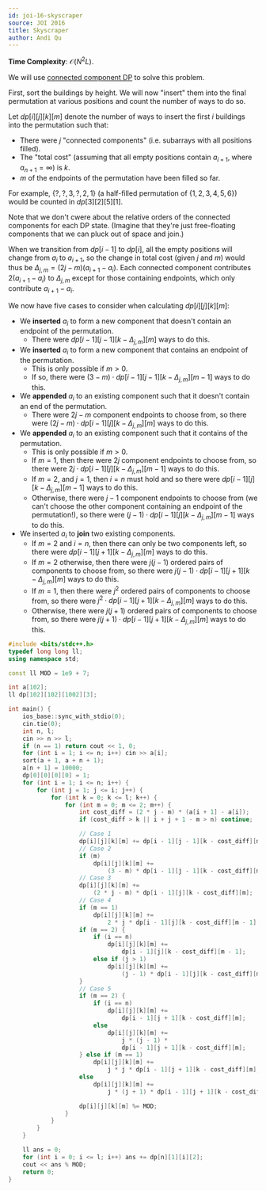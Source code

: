 ```yaml
---
id: joi-16-skyscraper
source: JOI 2016
title: Skyscraper
author: Andi Qu
---
```


**Time Complexity**: $\mathcal O(N^2L)$.

We will use [connected component DP](https://codeforces.com/blog/entry/47764) to
solve this problem.

First, sort the buildings by height. We will now "insert" them into the final
permutation at various positions and count the number of ways to do so.

Let $dp[i][j][k][m]$ denote the number of ways to insert the first $i$ buildings
into the permutation such that:

- There were $j$ "connected components" (i.e. subarrays with all positions
  filled).
- The "total cost" (assuming that all empty positions contain $a_{i + 1}$, where
  $a_{n + 1} = \infty$) is $k$.
- $m$ of the endpoints of the permutation have been filled so far.

For example, $\{?, ?, 3, ?, 2, 1\}$ (a half-filled permutation of
$\{1, 2, 3, 4, 5, 6\}$) would be counted in $dp[3][2][5][1]$.

Note that we don't cwere about the relative orders of the connected components
for each DP state. (Imagine that they're just free-floating components that we
can pluck out of space and join.)

When we transition from $dp[i - 1]$ to $dp[i]$, all the empty positions will
change from $a_i$ to $a_{i + 1}$, so the change in total cost (given $j$ and
$m$) would thus be $\Delta_{j, m} = (2j - m)(a_{i + 1} - a_i)$. Each connected
component contributes $2(a_{i + 1} - a_i)$ to $\Delta_{j, m}$ except for those
containing endpoints, which only contribute $a_{i + 1} - a_i$.

We now have five cases to consider when calculating $dp[i][j][k][m]$:

- We **inserted** $a_i$ to form a new component that doesn't contain an endpoint
  of the permutation.
  - There were $dp[i - 1][j - 1][k - \Delta_{j, m}][m]$ ways to do this.
- We **inserted** $a_i$ to form a new component that contains an endpoint of the
  permutation.
  - This is only possible if $m > 0$.
  - If so, there were $(3 - m) \cdot dp[i - 1][j - 1][k - \Delta_{j, m}][m - 1]$
    ways to do this.
- We **appended** $a_i$ to an existing component such that it doesn't contain an
  end of the permutation.
  - There were $2j - m$ component endpoints to choose from, so there were
    $(2j - m) \cdot dp[i - 1][j][k - \Delta_{j, m}][m]$ ways to do this.
- We **appended** $a_i$ to an existing component such that it contains of the
  permutation.
  - This is only possible if $m > 0$.
  - If $m = 1$, then there were $2j$ component endpoints to choose from, so
    there were $2j \cdot dp[i - 1][j][k - \Delta_{j, m}][m - 1]$ ways to do
    this.
  - If $m = 2$, and $j = 1$, then $i = n$ must hold and so there were
    $dp[i - 1][j][k - \Delta_{j, m}][m - 1]$ ways to do this.
  - Otherwise, there were $j - 1$ component endpoints to choose from (we can't
    choose the other component containing an endpoint of the permutation!), so
    there were $(j - 1) \cdot dp[i - 1][j][k - \Delta_{j, m}][m - 1]$ ways to do
    this.
- We inserted $a_i$ to **join** two existing components.
  - If $m = 2$ and $i = n$, then there can only be two components left, so there
    were $dp[i - 1][j + 1][k - \Delta_{j, m}][m]$ ways to do this.
  - If $m = 2$ otherwise, then there were $j(j - 1)$ ordered pairs of components
    to choose from, so there were
    $j(j - 1) \cdot dp[i - 1][j + 1][k - \Delta_{j, m}][m]$ ways to do this.
  - If $m = 1$, then there were $j^2$ ordered pairs of components to choose
    from, so there were $j^2 \cdot dp[i - 1][j + 1][k - \Delta_{j, m}][m]$ ways
    to do this.
  - Otherwise, there were $j(j + 1)$ ordered pairs of components to choose from,
    so there were $j(j + 1) \cdot dp[i - 1][j + 1][k - \Delta_{j, m}][m]$ ways
    to do this.

```cpp
#include <bits/stdc++.h>
typedef long long ll;
using namespace std;

const ll MOD = 1e9 + 7;

int a[102];
ll dp[102][102][1002][3];

int main() {
	ios_base::sync_with_stdio(0);
	cin.tie(0);
	int n, l;
	cin >> n >> l;
	if (n == 1) return cout << 1, 0;
	for (int i = 1; i <= n; i++) cin >> a[i];
	sort(a + 1, a + n + 1);
	a[n + 1] = 10000;
	dp[0][0][0][0] = 1;
	for (int i = 1; i <= n; i++) {
		for (int j = 1; j <= i; j++) {
			for (int k = 0; k <= l; k++) {
				for (int m = 0; m <= 2; m++) {
					int cost_diff = (2 * j - m) * (a[i + 1] - a[i]);
					if (cost_diff > k || i + j + 1 - m > n) continue;

					// Case 1
					dp[i][j][k][m] += dp[i - 1][j - 1][k - cost_diff][m];
					// Case 2
					if (m)
						dp[i][j][k][m] +=
						    (3 - m) * dp[i - 1][j - 1][k - cost_diff][m - 1];
					// Case 3
					dp[i][j][k][m] +=
					    (2 * j - m) * dp[i - 1][j][k - cost_diff][m];
					// Case 4
					if (m == 1)
						dp[i][j][k][m] +=
						    2 * j * dp[i - 1][j][k - cost_diff][m - 1];
					if (m == 2) {
						if (i == n)
							dp[i][j][k][m] +=
							    dp[i - 1][j][k - cost_diff][m - 1];
						else if (j > 1)
							dp[i][j][k][m] +=
							    (j - 1) * dp[i - 1][j][k - cost_diff][m - 1];
					}
					// Case 5
					if (m == 2) {
						if (i == n)
							dp[i][j][k][m] +=
							    dp[i - 1][j + 1][k - cost_diff][m];
						else
							dp[i][j][k][m] +=
							    j * (j - 1) *
							    dp[i - 1][j + 1][k - cost_diff][m];
					} else if (m == 1)
						dp[i][j][k][m] +=
						    j * j * dp[i - 1][j + 1][k - cost_diff][m];
					else
						dp[i][j][k][m] +=
						    j * (j + 1) * dp[i - 1][j + 1][k - cost_diff][m];

					dp[i][j][k][m] %= MOD;
				}
			}
		}
	}

	ll ans = 0;
	for (int i = 0; i <= l; i++) ans += dp[n][1][i][2];
	cout << ans % MOD;
	return 0;
}
```
